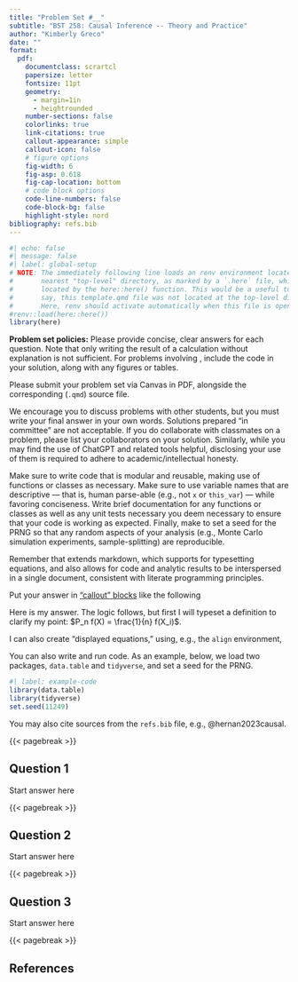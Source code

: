 ```yaml
---
title: "Problem Set #__"
subtitle: "BST 258: Causal Inference -- Theory and Practice"
author: "Kimberly Greco"
date: ""
format:
  pdf:
    documentclass: scrartcl
    papersize: letter
    fontsize: 11pt
    geometry:
      - margin=1in
      - heightrounded
    number-sections: false
    colorlinks: true
    link-citations: true
    callout-appearance: simple
    callout-icon: false
    # figure options
    fig-width: 6
    fig-asp: 0.618
    fig-cap-location: bottom
    # code block options
    code-line-numbers: false
    code-block-bg: false
    highlight-style: nord
bibliography: refs.bib
---
```


```r
#| echo: false
#| message: false
#| label: global-setup
# NOTE: The immediately following line loads an renv environment located at the
#       nearest "top-level" directory, as marked by a `.here` file, which is
#       located by the here::here() function. This would be a useful tool if,
#       say, this template.qmd file was not located at the top-level directory.
#       Here, renv should activate automatically when this file is opened.
#renv::load(here::here())
library(here)
```

\footnotesize
**Problem set policies:** Please provide concise, clear answers for each
question. Note that only writing the result of a calculation without
explanation is not sufficient. For problems involving \textsf{R}, include the
code in your solution, along with any figures or tables.

Please submit your problem set via Canvas in PDF, alongside the corresponding
\textsf{Quarto} (`.qmd`) source file.

We encourage you to discuss problems with other students, but you must
write your final answer in your own words. Solutions prepared "in
committee" are not acceptable. If you do collaborate with classmates on a
problem, please list your collaborators on your solution. Similarly, while you
may find the use of ChatGPT and related tools helpful, disclosing your use of
them is required to adhere to academic/intellectual honesty.

::: {.callout-warning title="Coding Standards"}
Make sure to write code that is modular and reusable, making use of functions
or classes as necessary. Make sure to use variable names that are descriptive
--- that is, human parse-able (e.g., not `x` or `this_var`) --- while favoring
conciseness. Write brief documentation for any functions or classes as well as
any unit tests necessary you deem necessary to ensure that your code is working
as expected. Finally, make to set a seed for the PRNG so that any random aspects
of your analysis (e.g., Monte Carlo simulation experiments, sample-splitting)
are reproducible.
:::

Remember that \textsf{Quarto} extends markdown, which supports \LaTeX for
typesetting equations, and also allows for code and analytic results to be
interspersed in a single document, consistent with literate programming
principles.

Put your answer in ["callout"
blocks](https://quarto.org/docs/authoring/callouts.html) like the following

:::{.callout-note title="Answer"}
Here is my answer. The logic follows, but first I will typeset a definition
to clarify my point: $P_n f(X) = \frac{1}{n} f(X_i)$.

I can also create "displayed equations," using, e.g., the `align` environment,
\begin{align*}
  L &\sim \text{Unif}(-1, 1) \\
  A &\sim \text{Bern}(0.5) \\
  Y &\sim \text{N}(\mu = 2 A + 0.5 L, \sigma = 1)
\end{align*}
:::

You can also write and run \textsf{R} code. As an example, below, we load two
packages, `data.table` and `tidyverse`, and set a seed for the PRNG.

```r
#| label: example-code
library(data.table)
library(tidyverse)
set.seed(11249)
```

You may also cite sources from the `refs.bib` file, e.g., @hernan2023causal.
\normalsize

{{< pagebreak >}}


## Question 1

Start answer here


{{< pagebreak >}}


## Question 2

Start answer here


{{< pagebreak >}}


## Question 3

Start answer here


{{< pagebreak >}}


## References

::: {#refs}
:::





